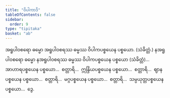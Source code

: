 ```yaml
---
title: "ဝိပါကာဒိ"
tableOfContents: false
sidebar:
  order: 9
type: "tipitaka"
basket: "ab"
---
```



<DynamicBreadcrumb />

<Division number="289">

<Paragraph number="4695">
အရူပါဝစရော ဓမ္မော အရူပါဝစရဿ ဓမ္မဿ ဝိပါကပစ္စယေန ပစ္စယော. (သံခိတ္တံ.)
</Paragraph>

<Paragraph number="4696">
နအရူပါဝစရော ဓမ္မော နအရူပါဝစရဿ ဓမ္မဿ ဝိပါကပစ္စယေန ပစ္စယော (သံခိတ္တံ)…  အာဟာရပစ္စယေန ပစ္စယော…  စတ္တာရိ…  ဣန္ဒြိယပစ္စယေန ပစ္စယော…  စတ္တာရိ…  ဈာနပစ္စယေန ပစ္စယော…  စတ္တာရိ…  မဂ္ဂပစ္စယေန ပစ္စယော…  စတ္တာရိ…  သမ္ပယုတ္တပစ္စယေန ပစ္စယော…  ဒွေ.
</Paragraph>
</Division>
